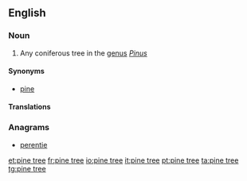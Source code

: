 ==English==

===Noun===
{{en-noun|head=[[pine]] [[tree]]}}

# Any coniferous tree in the [[genus]] ''[[Pinus]]''

====Synonyms====
* [[pine]]

====Translations====
{{trans-see|pine}}

===Anagrams===
* [[perentie#English|perentie]]

[[et:pine tree]]
[[fr:pine tree]]
[[io:pine tree]]
[[it:pine tree]]
[[pt:pine tree]]
[[ta:pine tree]]
[[tg:pine tree]]